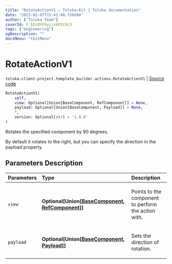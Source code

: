 ```yaml
---
title: "RotateActionV1 — Toloka-Kit | Toloka documentation"
date: "2023-02-07T15:41:40.756684"
author: ["Toloka Team"]
coverId: F_bIcOYF9yjrxkPZrXc3
tags: ["engineering"]
ogDescription: ""
docsMenu: "tkitMenu"
---
```


# RotateActionV1
`toloka.client.project.template_builder.actions.RotateActionV1` | [Source code](https://github.com/Toloka/toloka-kit/blob/v1.1.3/src/client/project/template_builder/actions.py#L128)

```python
RotateActionV1(
    self,
    view: Optional[Union[BaseComponent, RefComponent]] = None,
    payload: Optional[Union[BaseComponent, Payload]] = None,
    *,
    version: Optional[str] = '1.0.0'
)
```

Rotates the specified component by 90 degrees.

By default it rotates to the right, but you can specify the direction in the payload property.

## Parameters Description

| Parameters | Type | Description |
| :----------| :----| :-----------|
`view`|**Optional\[Union\[[BaseComponent](/docs/toloka-kit/reference/toloka.client.project.template_builder.base.BaseComponent), [RefComponent](/docs/toloka-kit/reference/toloka.client.project.template_builder.base.RefComponent)\]\]**|<p>Points to the component to perform the action with.</p>
`payload`|**Optional\[Union\[[BaseComponent](/docs/toloka-kit/reference/toloka.client.project.template_builder.base.BaseComponent), [Payload](/docs/toloka-kit/reference/toloka.client.project.template_builder.actions.RotateActionV1.Payload)\]\]**|<p>Sets the direction of rotation.</p>
